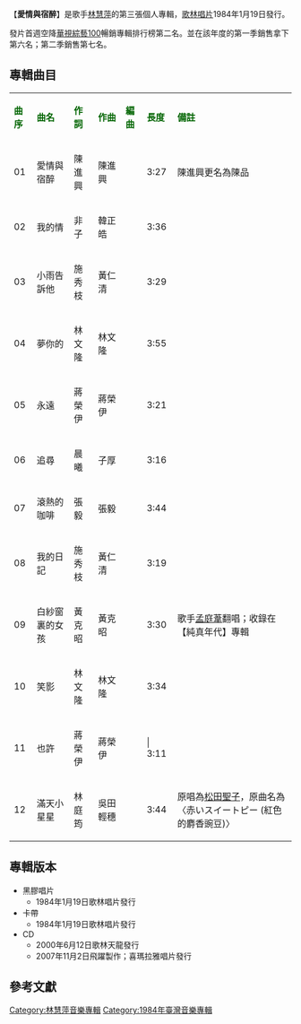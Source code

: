 {{expand|time=2014-01-12T05:00:57+00:00}}
{{unreferenced|time=2014-01-12T05:00:57+00:00}}
{{Infobox album <!-- See Wikipedia:WikiProject_Albums -->
| name       = 愛情與宿醉
| type       = 專輯
| artist     = [[林慧萍|林慧萍]]
| cover      = 
| released   = 1984年1月19日
| genre      = [[國語流行音樂|國語流行音樂]]
| length     = 42 分09 秒
| label      = [[歌林唱片|歌林唱片]]
<!-- 未知參數 | number     = KLA-1272 -->
| producer   = 呂子厚
| prev_title = [[戒痕|戒痕]]
| prev_year  = 1983 <!-- 7月 -->
| next_title = [[走過歲月|走過歲月]]
| next_year  = 1984 <!-- 6月 -->
}}
【'''愛情與宿醉'''】是歌手[[林慧萍|林慧萍]]的第三張個人專輯，[[歌林唱片|歌林唱片]]1984年1月19日發行。

發片首週空降[[華視|華視]][[綜藝100|綜藝100]]暢銷專輯排行榜第二名。並在該年度的第一季銷售拿下第六名；第二季銷售第七名。

==專輯曲目==
{| class="wikitable"
|-
| <font color=darkgreen>'''曲序'''</font> || <font color=darkgreen>'''曲名'''</font> || <font color=darkgreen>'''作詞'''</font> || <font color=darkgreen>'''作曲'''</font> || <font color=darkgreen>'''編曲'''</font>|| <font color=darkgreen>'''長度'''</font>  || <font color=darkgreen>'''備註'''</font>
|-
| 01 || 愛情與宿醉 || 陳進興 || 陳進興 ||  || 3:27 || 陳進興更名為陳品
|-
| 02 || 我的情 || 非子 || 韓正皓 || ||  3:36 || 
|-
| 03 || 小雨告訴他 || 施秀枝 || 黃仁清 ||  ||  3:29 || 
|-
| 04 || 夢你的 || 林文隆 || 林文隆 || ||  3:55|| 
|-
| 05 || 永遠 || 蔣榮伊 || 蔣榮伊 || || 3:21 || 
|-
| 06 || 追尋 || 晨曦 || 子厚 || ||  3:16 || 
|-
| 07 || 滾熱的咖啡 || 張毅 || 張毅 ||  ||  3:44 || 
|-
| 08 || 我的日記 || 施秀枝 || 黃仁清 |||| 3:19 || 
|-
| 09 || 白紗窗裏的女孩 || 黃克昭 || 黃克昭 ||  || 3:30 || 歌手[[孟庭葦|孟庭葦]]翻唱；收錄在【純真年代】專輯
|-
| 10 || 笑影 || 林文隆 || 林文隆 || ||  3:34|| 
|-
| 11 || 也許 || 蔣榮伊 || 蔣榮伊 || |||  3:11 || 
|-
| 12 ||滿天小星星 || 林庭筠 || 吳田輕穗 || ||  3:44 || 原唱為[[松田聖子|松田聖子]]，原曲名為〈赤いスイートピー (紅色的麝香豌豆)〉
|}

== 專輯版本 ==
*黑膠唱片
**1984年1月19日歌林唱片發行
*卡帶
**1984年1月19日歌林唱片發行
*CD
**2000年6月12日歌林天龍發行
**2007年11月2日飛躍製作；喜瑪拉雅唱片發行


==參考文獻==
{{reflist}}
[[Category:林慧萍音樂專輯|Category:林慧萍音樂專輯]]
[[Category:1984年臺灣音樂專輯|Category:1984年臺灣音樂專輯]]
